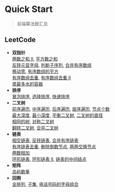 # Quick Start
> 前端算法题汇总
## LeetCode
- **双指针**\
[两数之和 II](/leetcode/two-pointers#两数之和-ii),
[平方数之和](/leetcode/two-pointers#平方数之和)\
[反转元音字母](/leetcode/two-pointers#反转元音字母),
[判断子序列](/leetcode/two-pointers#判断子序列),
[合并有序数组](/leetcode/two-pointers#合并有序数组)\
[移动零](/leetcode/two-pointers#移动零),
[有序数组的平方](/leetcode/two-pointers#有序数组的平方)\
[有序数组去重](/leetcode/two-pointers#有序数组去重),
[有序数组去重 II](/leetcode/two-pointers#有序数组去重-ii)\
[盛最多水的容器](/leetcode/two-pointers#盛最多水的容器)
- **排序**\
[冒泡排序](/leetcode/sort#冒泡排序),
[选择排序](/leetcode/sort#选择排序),
[快速排序](/leetcode/sort#快速排序)
- **二叉树**\
[前序遍历](/leetcode/binary-tree#前序遍历),
[中序遍历](/leetcode/binary-tree#中序遍历),
[后序遍历](/leetcode/binary-tree#后序遍历),
[层序遍历](/leetcode/binary-tree#层序遍历),
[节点个数](/leetcode/binary-tree#节点个数)\
[最大深度](/leetcode/binary-tree#最大深度),
[最小深度](/leetcode/binary-tree#最小深度),
[平衡二叉树](/leetcode/binary-tree#平衡二叉树),
[二叉树的直径](/leetcode/binary-tree#二叉树的直径)\
[相同的树](/leetcode/binary-tree#相同的树),
[对称二叉树](/leetcode/binary-tree#对称二叉树)\
[翻转二叉树](/leetcode/binary-tree#翻转二叉树),
[合并二叉树](/leetcode/binary-tree#合并二叉树)
- **链表**\
[相交链表](/leetcode/linked-list#相交链表),
[反转链表](/leetcode/linked-list#反转链表),
[合并有序链表](/leetcode/linked-list#合并有序链表)\
[有序链表去重](/leetcode/linked-list#有序链表去重),
[删除倒数节点](/leetcode/linked-list#删除倒数节点),
[两两交换节点](/leetcode/linked-list#两两交换节点)\
[两数相加](/leetcode/linked-list#两数相加)\
[环形链表](/leetcode/linked-list#环形链表),
[环形链表 II](/leetcode/linked-list#环形链表-ii),
[链表的中间结点](/leetcode/linked-list#链表的中间结点)
- **矩阵**\
[岛屿数量](/leetcode/matrix#岛屿数量)
- **回朔**\
[全排列](/leetcode/backtrack#全排列),
[子集](/leetcode/backtrack#子集),
[电话号码的字母组合](/leetcode/backtrack#电话号码的字母组合)